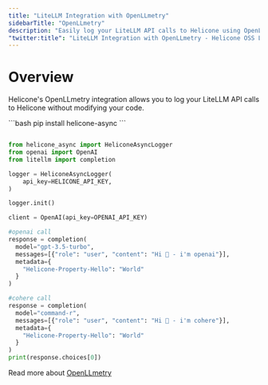 ```yaml
---
title: "LiteLLM Integration with OpenLLmetry"
sidebarTitle: "OpenLLmetry"
description: "Easily log your LiteLLM API calls to Helicone using OpenLLmetry."
"twitter:title": "LiteLLM Integration with OpenLLmetry - Helicone OSS LLM Observability"
---
```


# Overview

Helicone's OpenLLmetry integration allows you to log your LiteLLM API calls to Helicone without modifying your code.


<Tabs>
  <Tab title="Python">
  <Steps>
  <Step title="Install Helicone Async">
  ```bash
  pip install helicone-async
  ```
  </Step>
  <Step title="Initialize Logger">

```python

from helicone_async import HeliconeAsyncLogger
from openai import OpenAI
from litellm import completion

logger = HeliconeAsyncLogger(
    api_key=HELICONE_API_KEY,
)

logger.init()

client = OpenAI(api_key=OPENAI_API_KEY)

#openai call
response = completion(
  model="gpt-3.5-turbo",
  messages=[{"role": "user", "content": "Hi 👋 - i'm openai"}],
  metadata={
    "Helicone-Property-Hello": "World"
  }
)

#cohere call
response = completion(
  model="command-r",
  messages=[{"role": "user", "content": "Hi 👋 - i'm cohere"}],
  metadata={
    "Helicone-Property-Hello": "World"
  }
)
print(response.choices[0])

```

</Step>
</Steps>
</Tab>

</Tabs>

Read more about [OpenLLmetry](/getting-started/integration-method/openllmetry)